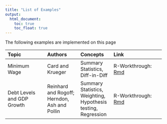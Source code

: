```yaml
---
title: "List of Examples"
output:
  html_document:
    toc: true
    toc_float: true
---
```




The following examples are implemented on this page

| Topic | Authors |Concepts | Link |
|:------|:-----|:-----|:--------|
| Minimum Wage | Card and Krueger | Summary Statistics, Diff-in-Diff | R-Workthrough: [Rmd](Ex/CardKrueger.html) | 
| Debt Levels and GDP Growth | Reinhard and Rogoff; Herndon, Ash and Pollin | Summary Statistics, Weighting, Hypothesis testing, Regression | R-Workthrough: [Rmd](Ex/RogoffReinhard.html) | 

